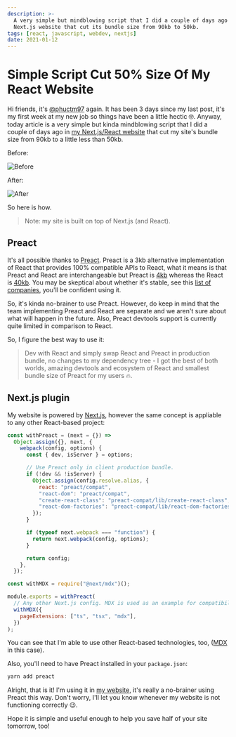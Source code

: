 ```yaml
---
description: >-
  A very simple but mindblowing script that I did a couple of days ago in my
  Next.js website that cut its bundle size from 90kb to 50kb.
tags: [react, javascript, webdev, nextjs]
date: 2021-01-12
---
```


# Simple Script Cut 50% Size Of My React Website

Hi friends, it's [@phuctm97] again. It has been 3 days since my last post, it's
my first week at my new job so things have been a little hectic 🤓. Anyway,
today article is a very simple but kinda mindblowing script that I did a couple
of days ago in [my Next.js/React website][my website] that cut my site's bundle
size from 90kb to a little less than 50kb.

Before:

![Before][screenshot before]

After:

![After][screenshot after]

So here is how.

> Note: my site is built on top of Next.js (and React).

## Preact

It's all possible thanks to [Preact]. Preact is a 3kb alternative implementation
of React that provides 100% compatible APIs to React, what it means is that
Preact and React are interchangeable but Preact is
[4kb](https://bundlephobia.com/result?p=preact@10.5.9) whereas the React is
[40kb](https://bundlephobia.com/result?p=react-dom@17.0.1). You may be skeptical
about whether it's stable, see this
[list of companies](https://preactjs.com/about/we-are-using), you'll be
confident using it.

So, it's kinda no-brainer to use Preact. However, do keep in mind that the team
implementing Preact and React are separate and we aren't sure about what will
happen in the future. Also, Preact devtools support is currently quite limited
in comparison to React.

So, I figure the best way to use it:

> Dev with React and simply swap React and Preact in production bundle, no
> changes to my dependency tree - I got the best of both worlds, amazing
> devtools and ecosystem of React and smallest bundle size of Preact for my
> users 🔥.

## Next.js plugin

My website is powered by [Next.js], however the same concept is appliable to any
other React-based project:

```js
const withPreact = (next = {}) =>
  Object.assign({}, next, {
    webpack(config, options) {
      const { dev, isServer } = options;

      // Use Preact only in client production bundle.
      if (!dev && !isServer) {
        Object.assign(config.resolve.alias, {
          react: "preact/compat",
          "react-dom": "preact/compat",
          "create-react-class": "preact-compat/lib/create-react-class",
          "react-dom-factories": "preact-compat/lib/react-dom-factories",
        });
      }

      if (typeof next.webpack === "function") {
        return next.webpack(config, options);
      }

      return config;
    },
  });

const withMDX = require("@next/mdx")();

module.exports = withPreact(
  // Any other Next.js config. MDX is used as an example for compatibility here.
  withMDX({
    pageExtensions: ["ts", "tsx", "mdx"],
  })
);
```

You can see that I'm able to use other React-based technologies, too, ([MDX] in
this case).

Also, you'll need to have Preact installed in your `package.json`:

```bash
yarn add preact
```

Alright, that is it! I'm using it in [my website], it's really a no-brainer
using Preact this way. Don't worry, I'll let you know whenever my website is not
functioning correctly 😉.

Hope it is simple and useful enough to help you save half of your site tomorrow,
too!

[@phuctm97]: https://twitter.com/phuctm97
[my website]: /
[preact]: https://preactjs.com
[mdx]: https://mdxjs.com
[next.js]: https://nextjs.org
[screenshot before]:
  /static/blog/simple-script-cut-half-my-react-app-size/screenshot1.png
[screenshot after]:
  /static/blog/simple-script-cut-half-my-react-app-size/screenshot2.png

